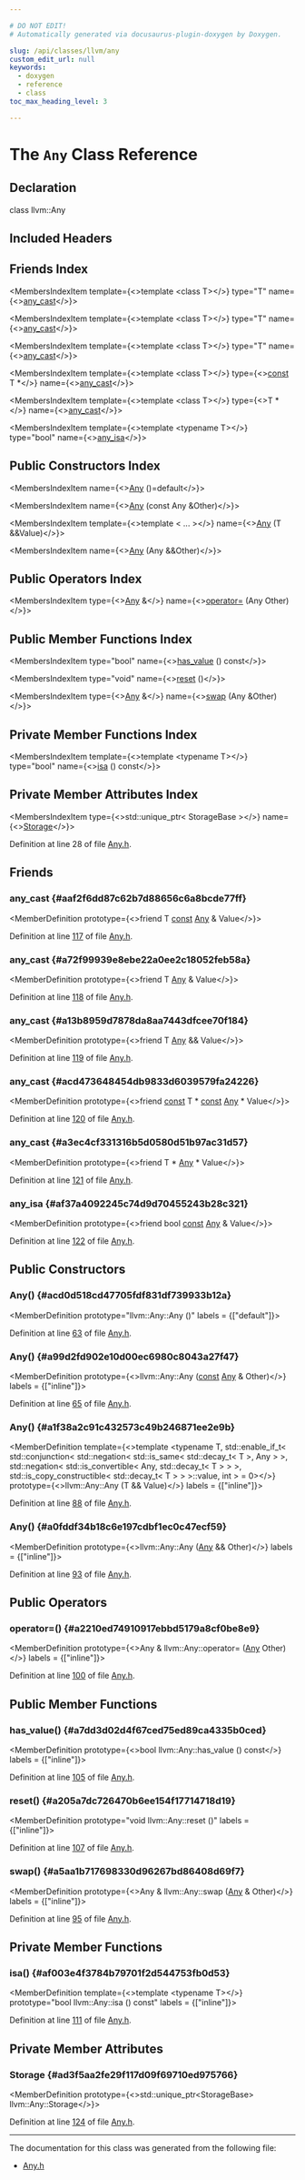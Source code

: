```yaml
---

# DO NOT EDIT!
# Automatically generated via docusaurus-plugin-doxygen by Doxygen.

slug: /api/classes/llvm/any
custom_edit_url: null
keywords:
  - doxygen
  - reference
  - class
toc_max_heading_level: 3

---
```





# The `Any` Class Reference

<DoxygenPage pluginConfig={pluginConfig}>



## Declaration

<CodeBlock>class llvm::Any</CodeBlock>

## Included Headers

<IncludesList>
<IncludesListItem
  filePath="llvm/ADT/Any.h"
  permalink="/docs/api/files/include/include/llvm/include/llvm/adt/any-h"
  isLocal="true" />
</IncludesList>

## Friends Index

<MembersIndex>

<MembersIndexItem
  template={<>template &lt;class T&gt;</>}
  type="T"
  name={<><a href="#aaf2f6dd87c62b7d88656c6a8bcde77ff">any&#95;cast</a></>}>
</MembersIndexItem>

<MembersIndexItem
  template={<>template &lt;class T&gt;</>}
  type="T"
  name={<><a href="#a72f99939e8ebe22a0ee2c18052feb58a">any&#95;cast</a></>}>
</MembersIndexItem>

<MembersIndexItem
  template={<>template &lt;class T&gt;</>}
  type="T"
  name={<><a href="#a13b8959d7878da8aa7443dfcee70f184">any&#95;cast</a></>}>
</MembersIndexItem>

<MembersIndexItem
  template={<>template &lt;class T&gt;</>}
  type={<><a href="/docs/api/files/lib/lib/target/lib/target/aarch64/aarch64promoteconstant-cpp/#a90f8350fecae261c25be85d38b451bff">const</a> T &#42;</>}
  name={<><a href="#acd473648454db9833d6039579fa24226">any&#95;cast</a></>}>
</MembersIndexItem>

<MembersIndexItem
  template={<>template &lt;class T&gt;</>}
  type={<>T &#42;</>}
  name={<><a href="#a3ec4cf331316b5d0580d51b97ac31d57">any&#95;cast</a></>}>
</MembersIndexItem>

<MembersIndexItem
  template={<>template &lt;typename T&gt;</>}
  type="bool"
  name={<><a href="#af37a4092245c74d9d70455243b28c321">any&#95;isa</a></>}>
</MembersIndexItem>

</MembersIndex>

## Public Constructors Index

<MembersIndex>

<MembersIndexItem
  name={<><a href="#acd0d518cd47705fdf831df739933b12a">Any</a> ()=default</>}>
</MembersIndexItem>

<MembersIndexItem
  name={<><a href="#a99d2fd902e10d00ec6980c8043a27f47">Any</a> (const Any &amp;Other)</>}>
</MembersIndexItem>

<MembersIndexItem
  template={<>template &lt; ... &gt;</>}
  name={<><a href="#a1f38a2c91c432573c49b246871ee2e9b">Any</a> (T &amp;&amp;Value)</>}>
</MembersIndexItem>

<MembersIndexItem
  name={<><a href="#a0fddf34b18c6e197cdbf1ec0c47ecf59">Any</a> (Any &amp;&amp;Other)</>}>
</MembersIndexItem>

</MembersIndex>

## Public Operators Index

<MembersIndex>

<MembersIndexItem
  type={<><a href="/docs/api/classes/llvm/any">Any</a> &amp;</>}
  name={<><a href="#a2210ed74910917ebbd5179a8cf0be8e9">operator=</a> (Any Other)</>}>
</MembersIndexItem>

</MembersIndex>

## Public Member Functions Index

<MembersIndex>

<MembersIndexItem
  type="bool"
  name={<><a href="#a7dd3d02d4f67ced75ed89ca4335b0ced">has&#95;value</a> () const</>}>
</MembersIndexItem>

<MembersIndexItem
  type="void"
  name={<><a href="#a205a7dc726470b6ee154f17714718d19">reset</a> ()</>}>
</MembersIndexItem>

<MembersIndexItem
  type={<><a href="/docs/api/classes/llvm/any">Any</a> &amp;</>}
  name={<><a href="#a5aa1b717698330d96267bd86408d69f7">swap</a> (Any &amp;Other)</>}>
</MembersIndexItem>

</MembersIndex>

## Private Member Functions Index

<MembersIndex>

<MembersIndexItem
  template={<>template &lt;typename T&gt;</>}
  type="bool"
  name={<><a href="#af003e4f3784b79701f2d544753fb0d53">isa</a> () const</>}>
</MembersIndexItem>

</MembersIndex>

## Private Member Attributes Index

<MembersIndex>

<MembersIndexItem
  type={<>std::unique&#95;ptr&lt; StorageBase &gt;</>}
  name={<><a href="#ad3f5aa2fe29f117d09f69710ed975766">Storage</a></>}>
</MembersIndexItem>

</MembersIndex>


Definition at line 28 of file <a href="/docs/api/files/include/include/llvm/include/llvm/adt/any-h">Any.h</a>.

<SectionDefinition>

## Friends

### any&#95;cast {#aaf2f6dd87c62b7d88656c6a8bcde77ff}

<MemberDefinition
  prototype={<>friend T <a href="/docs/api/files/lib/lib/target/lib/target/aarch64/aarch64promoteconstant-cpp/#a90f8350fecae261c25be85d38b451bff">const</a> <a href="/docs/api/classes/llvm/any">Any</a> &amp; Value</>}>

Definition at line <a href="/docs/api/files/include/include/llvm/include/llvm/adt/any-h/#l00117">117</a> of file <a href="/docs/api/files/include/include/llvm/include/llvm/adt/any-h">Any.h</a>.
</MemberDefinition>

### any&#95;cast {#a72f99939e8ebe22a0ee2c18052feb58a}

<MemberDefinition
  prototype={<>friend T <a href="/docs/api/classes/llvm/any">Any</a> &amp; Value</>}>

Definition at line <a href="/docs/api/files/include/include/llvm/include/llvm/adt/any-h/#l00118">118</a> of file <a href="/docs/api/files/include/include/llvm/include/llvm/adt/any-h">Any.h</a>.
</MemberDefinition>

### any&#95;cast {#a13b8959d7878da8aa7443dfcee70f184}

<MemberDefinition
  prototype={<>friend T <a href="/docs/api/classes/llvm/any">Any</a> &amp;&amp; Value</>}>

Definition at line <a href="/docs/api/files/include/include/llvm/include/llvm/adt/any-h/#l00119">119</a> of file <a href="/docs/api/files/include/include/llvm/include/llvm/adt/any-h">Any.h</a>.
</MemberDefinition>

### any&#95;cast {#acd473648454db9833d6039579fa24226}

<MemberDefinition
  prototype={<>friend <a href="/docs/api/files/lib/lib/target/lib/target/aarch64/aarch64promoteconstant-cpp/#a90f8350fecae261c25be85d38b451bff">const</a> T &#42; <a href="/docs/api/files/lib/lib/target/lib/target/aarch64/aarch64promoteconstant-cpp/#a90f8350fecae261c25be85d38b451bff">const</a> <a href="/docs/api/classes/llvm/any">Any</a> &#42; Value</>}>

Definition at line <a href="/docs/api/files/include/include/llvm/include/llvm/adt/any-h/#l00120">120</a> of file <a href="/docs/api/files/include/include/llvm/include/llvm/adt/any-h">Any.h</a>.
</MemberDefinition>

### any&#95;cast {#a3ec4cf331316b5d0580d51b97ac31d57}

<MemberDefinition
  prototype={<>friend T &#42; <a href="/docs/api/classes/llvm/any">Any</a> &#42; Value</>}>

Definition at line <a href="/docs/api/files/include/include/llvm/include/llvm/adt/any-h/#l00121">121</a> of file <a href="/docs/api/files/include/include/llvm/include/llvm/adt/any-h">Any.h</a>.
</MemberDefinition>

### any&#95;isa {#af37a4092245c74d9d70455243b28c321}

<MemberDefinition
  prototype={<>friend bool <a href="/docs/api/files/lib/lib/target/lib/target/aarch64/aarch64promoteconstant-cpp/#a90f8350fecae261c25be85d38b451bff">const</a> <a href="/docs/api/classes/llvm/any">Any</a> &amp; Value</>}>

Definition at line <a href="/docs/api/files/include/include/llvm/include/llvm/adt/any-h/#l00122">122</a> of file <a href="/docs/api/files/include/include/llvm/include/llvm/adt/any-h">Any.h</a>.
</MemberDefinition>

</SectionDefinition>

<SectionDefinition>

## Public Constructors

### Any() {#acd0d518cd47705fdf831df739933b12a}

<MemberDefinition
  prototype="llvm::Any::Any ()"
  labels = {["default"]}>

Definition at line <a href="/docs/api/files/include/include/llvm/include/llvm/adt/any-h/#l00063">63</a> of file <a href="/docs/api/files/include/include/llvm/include/llvm/adt/any-h">Any.h</a>.
</MemberDefinition>

### Any() {#a99d2fd902e10d00ec6980c8043a27f47}

<MemberDefinition
  prototype={<>llvm::Any::Any (<a href="/docs/api/files/lib/lib/target/lib/target/aarch64/aarch64promoteconstant-cpp/#a90f8350fecae261c25be85d38b451bff">const</a> <a href="/docs/api/classes/llvm/any">Any</a> &amp; Other)</>}
  labels = {["inline"]}>

Definition at line <a href="/docs/api/files/include/include/llvm/include/llvm/adt/any-h/#l00065">65</a> of file <a href="/docs/api/files/include/include/llvm/include/llvm/adt/any-h">Any.h</a>.
</MemberDefinition>

### Any() {#a1f38a2c91c432573c49b246871ee2e9b}

<MemberDefinition
  template={<>template &lt;typename T, std::enable&#95;if&#95;t&lt; std::conjunction&lt; std::negation&lt; std::is&#95;same&lt; std::decay&#95;t&lt; T &gt;, Any &gt; &gt;, std::negation&lt; std::is&#95;convertible&lt; Any, std::decay&#95;t&lt; T &gt; &gt; &gt;, std::is&#95;copy&#95;constructible&lt; std::decay&#95;t&lt; T &gt; &gt; &gt;::value, int &gt; = 0&gt;</>}
  prototype={<>llvm::Any::Any (T &amp;&amp; Value)</>}
  labels = {["inline"]}>

Definition at line <a href="/docs/api/files/include/include/llvm/include/llvm/adt/any-h/#l00088">88</a> of file <a href="/docs/api/files/include/include/llvm/include/llvm/adt/any-h">Any.h</a>.
</MemberDefinition>

### Any() {#a0fddf34b18c6e197cdbf1ec0c47ecf59}

<MemberDefinition
  prototype={<>llvm::Any::Any (<a href="/docs/api/classes/llvm/any">Any</a> &amp;&amp; Other)</>}
  labels = {["inline"]}>

Definition at line <a href="/docs/api/files/include/include/llvm/include/llvm/adt/any-h/#l00093">93</a> of file <a href="/docs/api/files/include/include/llvm/include/llvm/adt/any-h">Any.h</a>.
</MemberDefinition>

</SectionDefinition>

<SectionDefinition>

## Public Operators

### operator=() {#a2210ed74910917ebbd5179a8cf0be8e9}

<MemberDefinition
  prototype={<>Any &amp; llvm::Any::operator= (<a href="/docs/api/classes/llvm/any">Any</a> Other)</>}
  labels = {["inline"]}>

Definition at line <a href="/docs/api/files/include/include/llvm/include/llvm/adt/any-h/#l00100">100</a> of file <a href="/docs/api/files/include/include/llvm/include/llvm/adt/any-h">Any.h</a>.
</MemberDefinition>

</SectionDefinition>

<SectionDefinition>

## Public Member Functions

### has&#95;value() {#a7dd3d02d4f67ced75ed89ca4335b0ced}

<MemberDefinition
  prototype={<>bool llvm::Any::has&#95;value () const</>}
  labels = {["inline"]}>

Definition at line <a href="/docs/api/files/include/include/llvm/include/llvm/adt/any-h/#l00105">105</a> of file <a href="/docs/api/files/include/include/llvm/include/llvm/adt/any-h">Any.h</a>.
</MemberDefinition>

### reset() {#a205a7dc726470b6ee154f17714718d19}

<MemberDefinition
  prototype="void llvm::Any::reset ()"
  labels = {["inline"]}>

Definition at line <a href="/docs/api/files/include/include/llvm/include/llvm/adt/any-h/#l00107">107</a> of file <a href="/docs/api/files/include/include/llvm/include/llvm/adt/any-h">Any.h</a>.
</MemberDefinition>

### swap() {#a5aa1b717698330d96267bd86408d69f7}

<MemberDefinition
  prototype={<>Any &amp; llvm::Any::swap (<a href="/docs/api/classes/llvm/any">Any</a> &amp; Other)</>}
  labels = {["inline"]}>

Definition at line <a href="/docs/api/files/include/include/llvm/include/llvm/adt/any-h/#l00095">95</a> of file <a href="/docs/api/files/include/include/llvm/include/llvm/adt/any-h">Any.h</a>.
</MemberDefinition>

</SectionDefinition>

<SectionDefinition>

## Private Member Functions

### isa() {#af003e4f3784b79701f2d544753fb0d53}

<MemberDefinition
  template={<>template &lt;typename T&gt;</>}
  prototype="bool llvm::Any::isa () const"
  labels = {["inline"]}>

Definition at line <a href="/docs/api/files/include/include/llvm/include/llvm/adt/any-h/#l00111">111</a> of file <a href="/docs/api/files/include/include/llvm/include/llvm/adt/any-h">Any.h</a>.
</MemberDefinition>

</SectionDefinition>

<SectionDefinition>

## Private Member Attributes

### Storage {#ad3f5aa2fe29f117d09f69710ed975766}

<MemberDefinition
  prototype={<>std::unique&#95;ptr&lt;StorageBase&gt; llvm::Any::Storage</>}>

Definition at line <a href="/docs/api/files/include/include/llvm/include/llvm/adt/any-h/#l00124">124</a> of file <a href="/docs/api/files/include/include/llvm/include/llvm/adt/any-h">Any.h</a>.
</MemberDefinition>

</SectionDefinition>

<hr/>

The documentation for this class was generated from the following file:

<ul>
<li><a href="/docs/api/files/include/include/llvm/include/llvm/adt/any-h">Any.h</a></li>
</ul>

</DoxygenPage>
